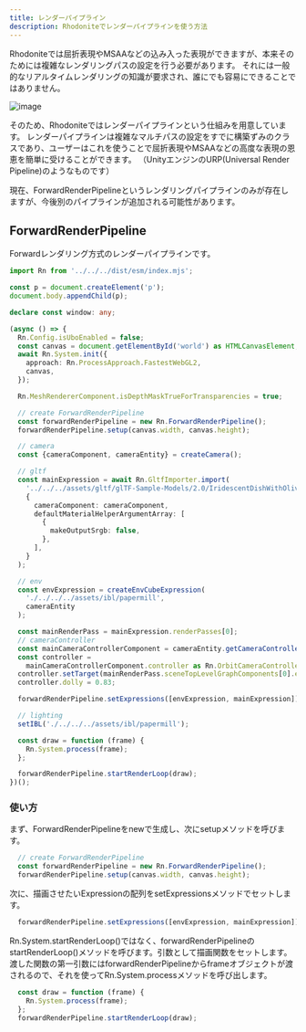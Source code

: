 ```yaml
---
title: レンダーパイプライン
description: Rhodoniteでレンダーパイプラインを使う方法
---
```



<DocLayout>

Rhodoniteでは屈折表現やMSAAなどの込み入った表現ができますが、本来そのためには複雑なレンダリングパスの設定を行う必要があります。
それには一般的なリアルタイムレンダリングの知識が要求され、誰にでも容易にできることではありません。

![image](https://user-images.githubusercontent.com/3821214/173999603-1015e98e-1e9c-4bd6-a0d5-a5c0a9dc406f.png)

そのため、Rhodoniteではレンダーパイプラインという仕組みを用意しています。
レンダーパイプラインは複雑なマルチパスの設定をすでに構築ずみのクラスであり、ユーザーはこれを使うことで屈折表現やMSAAなどの高度な表現の恩恵を簡単に受けることができます。
（UnityエンジンのURP(Universal Render Pipeline)のようなものです）

現在、ForwardRenderPipelineというレンダリングパイプラインのみが存在しますが、今後別のパイプラインが追加される可能性があります。

## ForwardRenderPipeline

Forwardレンダリング方式のレンダーパイプラインです。

```ts
import Rn from '../../../dist/esm/index.mjs';

const p = document.createElement('p');
document.body.appendChild(p);

declare const window: any;

(async () => {
  Rn.Config.isUboEnabled = false;
  const canvas = document.getElementById('world') as HTMLCanvasElement;
  await Rn.System.init({
    approach: Rn.ProcessApproach.FastestWebGL2,
    canvas,
  });

  Rn.MeshRendererComponent.isDepthMaskTrueForTransparencies = true;

  // create ForwardRenderPipeline
  const forwardRenderPipeline = new Rn.ForwardRenderPipeline();
  forwardRenderPipeline.setup(canvas.width, canvas.height);

  // camera
  const {cameraComponent, cameraEntity} = createCamera();

  // gltf
  const mainExpression = await Rn.GltfImporter.import(
    '../../../assets/gltf/glTF-Sample-Models/2.0/IridescentDishWithOlives/glTF-Binary/IridescentDishWithOlives.glb',
    {
      cameraComponent: cameraComponent,
      defaultMaterialHelperArgumentArray: [
        {
          makeOutputSrgb: false,
        },
      ],
    }
  );

  // env
  const envExpression = createEnvCubeExpression(
    './../../../assets/ibl/papermill',
    cameraEntity
  );

  const mainRenderPass = mainExpression.renderPasses[0];
  // cameraController
  const mainCameraControllerComponent = cameraEntity.getCameraController();
  const controller =
    mainCameraControllerComponent.controller as Rn.OrbitCameraController;
  controller.setTarget(mainRenderPass.sceneTopLevelGraphComponents[0].entity);
  controller.dolly = 0.83;

  forwardRenderPipeline.setExpressions([envExpression, mainExpression]);

  // lighting
  setIBL('./../../../assets/ibl/papermill');

  const draw = function (frame) {
    Rn.System.process(frame);
  };

  forwardRenderPipeline.startRenderLoop(draw);
})();
```

### 使い方

まず、ForwardRenderPipelineをnewで生成し、次にsetupメソッドを呼びます。

```ts
  // create ForwardRenderPipeline
  const forwardRenderPipeline = new Rn.ForwardRenderPipeline();
  forwardRenderPipeline.setup(canvas.width, canvas.height);
```

次に、描画させたいExpressionの配列をsetExpressionsメソッドでセットします。

```ts
  forwardRenderPipeline.setExpressions([envExpression, mainExpression]);
```

Rn.System.startRenderLoop()ではなく、forwardRenderPipelineのstartRenderLoop()メソッドを呼びます。引数として描画関数をセットします。渡した関数の第一引数にはforwardRenderPipelineからframeオブジェクトが渡されるので、それを使ってRn.System.processメソッドを呼び出します。

```ts
  const draw = function (frame) {
    Rn.System.process(frame);
  };
  forwardRenderPipeline.startRenderLoop(draw);
```

</DocLayout>
